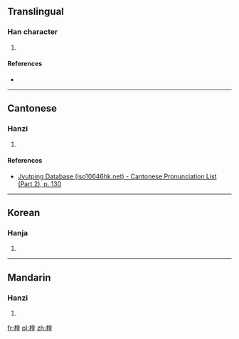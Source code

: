 ==Translingual==

===Han character===
{{Han char|rn=75|rad=木|as=09|sn=13|four=44914|canj=DKGG|ids=⿰木奎}}

# {{defn|Han|sort=木09}}

====References====
* {{Han ref|kx=0539.010|dkj=15119|dj=0926.150|hdz=21246.090|uh=694F|ud=26959|bh=DDEE|bd=56814}}

----

==Cantonese==

===Hanzi===
{{yue-hanzi|jyut=[[fui1]]|y=fui1}}

# {{defn|lang=yue|sort=木09}}

====References====
*[http://www.iso10646hk.net/jp/document/download.jsp Jyutping Database (iso10646hk.net) - Cantonese Pronunciation List (Part 2), p. 130]

----

==Korean==

===Hanja===
{{ko-hanja|hangeul=규|eumhun=|rv=gyu|mr=kyu|y=kyu}}

# {{defn|lang=ko|sort=木09}}

----

==Mandarin==

===Hanzi===
{{cmn-hanzi|pin=[[kuí]] ([[kui2]])|wg=k'uei<sup>2</sup>}}

# {{defn|lang=cmn|sort=木09}}

[[fr:楏]]
[[pl:楏]]
[[zh:楏]]